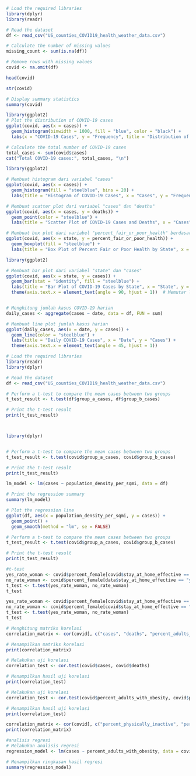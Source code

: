 ```{r}
# Load the required libraries
library(dplyr)
library(readr)
```


```{r}
# Read the dataset
df <- read_csv("US_counties_COVID19_health_weather_data.csv")
```


```{r}
# Calculate the number of missing values
missing_count <- sum(is.na(df))

# Remove rows with missing values
covid <- na.omit(df)

```

```{r}
head(covid)
```
```{r}
str(covid)
```


```{r}
# Display summary statistics
summary(covid)
```


```{r}
library(ggplot2)
# Plot the distribution of COVID-19 cases
ggplot(covid, aes(x = cases)) +
  geom_histogram(binwidth = 1000, fill = "blue", color = "black") +
  labs(x = "COVID-19 Cases", y = "Frequency", title = "Distribution of COVID-19 Cases")
```


```{r}
# Calculate the total number of COVID-19 cases
total_cases <- sum(covid$cases)
cat("Total COVID-19 cases:", total_cases, "\n")
```
```{r}
library(ggplot2)

# Membuat histogram dari variabel "cases"
ggplot(covid, aes(x = cases)) +
  geom_histogram(fill = "steelblue", bins = 20) +
  labs(title = "Histogram of COVID-19 Cases", x = "Cases", y = "Frequency")

```

```{r}
# Membuat scatter plot dari variabel "cases" dan "deaths"
ggplot(covid, aes(x = cases, y = deaths)) +
  geom_point(color = "steelblue") +
  labs(title = "Scatter Plot of COVID-19 Cases and Deaths", x = "Cases", y = "Deaths")

```

```{r}
# Membuat box plot dari variabel "percent_fair_or_poor_health" berdasarkan variabel "state"
ggplot(covid, aes(x = state, y = percent_fair_or_poor_health)) +
  geom_boxplot(fill = "steelblue") +
  labs(title = "Box Plot of Percent Fair or Poor Health by State", x = "State", y = "Percent")

```

```{r}
library(ggplot2)

# Membuat bar plot dari variabel "state" dan "cases"
ggplot(covid, aes(x = state, y = cases)) +
  geom_bar(stat = "identity", fill = "steelblue") +
  labs(title = "Bar Plot of COVID-19 Cases by State", x = "State", y = "Cases") +
  theme(axis.text.x = element_text(angle = 90, hjust = 1))  # Memutar label sumbu x

```

```{r}

```


```{r}
# Menghitung jumlah kasus COVID-19 harian
daily_cases <- aggregate(cases ~ date, data = df, FUN = sum)

# Membuat line plot jumlah kasus harian
ggplot(daily_cases, aes(x = date, y = cases)) +
  geom_line(color = "steelblue") +
  labs(title = "Daily COVID-19 Cases", x = "Date", y = "Cases") +
  theme(axis.text.x = element_text(angle = 45, hjust = 1))

```
```{r}
# Load the required libraries
library(readr)
library(dplyr)

# Read the dataset
df <- read_csv("US_counties_COVID19_health_weather_data.csv")

# Perform a t-test to compare the mean cases between two groups
t_test_result <- t.test(df$group_a_cases, df$group_b_cases)

# Print the t-test result
print(t_test_result)



library(dplyr)


# Perform a t-test to compare the mean cases between two groups
t_test_result <- t.test(covid$group_a_cases, covid$group_b_cases)

# Print the t-test result
print(t_test_result)


```


```{r}
lm_model <- lm(cases ~ population_density_per_sqmi, data = df)

# Print the regression summary
summary(lm_model)

# Plot the regression line
ggplot(df, aes(x = population_density_per_sqmi, y = cases)) +
  geom_point() +
  geom_smooth(method = "lm", se = FALSE)
```
```{r}
# Perform a t-test to compare the mean cases between two groups
t_test_result <- t.test(covid$group_a_cases, covid$group_b_cases)

# Print the t-test result
print(t_test_result)
```


```{r}
#t-test
yes_rate_woman <- covid$percent_female[covid$stay_at_home_effective == "no"]
no_rate_woman <- covid$percent_female[data$stay_at_home_effective == "yes"]
t_test <- t.test(yes_rate_woman, no_rate_woman)
t_test

```

```{r}
yes_rate_woman <- covid$percent_female[covid$stay_at_home_effective == "no"]
no_rate_woman <- covid$percent_female[covid$stay_at_home_effective == "yes"]
t_test <- t.test(yes_rate_woman, no_rate_woman)
t_test

```

```{r}
# Menghitung matriks korelasi
correlation_matrix <- cor(covid[, c("cases", "deaths", "percent_adults_with_obesity", "percent_smokers")])

# Menampilkan matriks korelasi
print(correlation_matrix)

```

```{r}
# Melakukan uji korelasi
correlation_test <- cor.test(covid$cases, covid$deaths)

# Menampilkan hasil uji korelasi
print(correlation_test)

```

```{r}
# Melakukan uji korelasi
correlation_test <- cor.test(covid$percent_adults_with_obesity, covid$percent_smokers)

# Menampilkan hasil uji korelasi
print(correlation_test)

```

```{r}
correlation_matrix <- cor(covid[, c("percent_physically_inactive", "percent_with_annual_mammogram", "percent_frequent_physical_distress", "percent_adults_with_diabetes")])
print(correlation_matrix)

```


```{r}
#analisis regresi
# Melakukan analisis regresi
regression_model <- lm(cases ~ percent_adults_with_obesity, data = covid)

# Menampilkan ringkasan hasil regresi
summary(regression_model)

```


